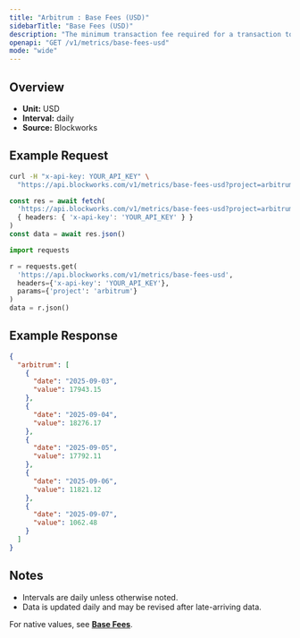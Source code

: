 ```yaml
---
title: "Arbitrum : Base Fees (USD)"
sidebarTitle: "Base Fees (USD)"
description: "The minimum transaction fee required for a transaction to be included in a block"
openapi: "GET /v1/metrics/base-fees-usd"
mode: "wide"
---
```


## Overview

- **Unit:** USD
- **Interval:** daily
- **Source:** Blockworks

## Example Request

<CodeGroup>

```bash cURL
curl -H "x-api-key: YOUR_API_KEY" \
  "https://api.blockworks.com/v1/metrics/base-fees-usd?project=arbitrum"
```

```typescript TypeScript
const res = await fetch(
  'https://api.blockworks.com/v1/metrics/base-fees-usd?project=arbitrum',
  { headers: { 'x-api-key': 'YOUR_API_KEY' } }
)
const data = await res.json()
```

```python Python
import requests

r = requests.get(
  'https://api.blockworks.com/v1/metrics/base-fees-usd',
  headers={'x-api-key': 'YOUR_API_KEY'},
  params={'project': 'arbitrum'}
)
data = r.json()
```

</CodeGroup>

## Example Response

```json
{
  "arbitrum": [
    {
      "date": "2025-09-03",
      "value": 17943.15
    },
    {
      "date": "2025-09-04",
      "value": 18276.17
    },
    {
      "date": "2025-09-05",
      "value": 17792.11
    },
    {
      "date": "2025-09-06",
      "value": 11821.12
    },
    {
      "date": "2025-09-07",
      "value": 1062.48
    }
  ]
}
```

## Notes
- Intervals are daily unless otherwise noted.
- Data is updated daily and may be revised after late-arriving data.


<Note>For native values, see **[Base Fees](./base-fees)**.</Note>